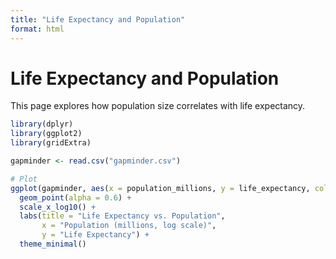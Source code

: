 ```yaml
---
title: "Life Expectancy and Population"
format: html
---
```


# Life Expectancy and Population

This page explores how population size correlates with life expectancy.

```r
library(dplyr)
library(ggplot2)
library(gridExtra)

gapminder <- read.csv("gapminder.csv")

# Plot
ggplot(gapminder, aes(x = population_millions, y = life_expectancy, color = continent)) +
  geom_point(alpha = 0.6) +
  scale_x_log10() +
  labs(title = "Life Expectancy vs. Population",
       x = "Population (millions, log scale)",
       y = "Life Expectancy") +
  theme_minimal()
```
